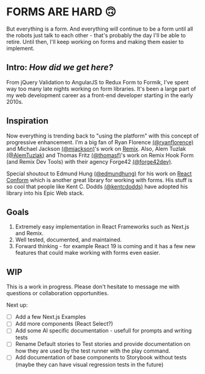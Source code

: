 # FORMS ARE HARD 🙃
But everything is a form. And everything will continue to be a form until all the robots just talk to each other - that's probably the day I'll be able to retire. Until then, I'll keep working on forms and making them easier to implement.

## Intro: *How did we get here?*

From jQuery Validation to AngularJS to Redux Form to Formik, I've spent way too many late nights working on form libraries. It's been a large part of my web development career as a front-end developer starting in the early 2010s. 


## Inspiration

Now everything is trending back to "using the platform" with this concept of progressive enhancement. I'm a big fan of Ryan Florence [(@ryanflorence)](https://x.com/ryanflorence) and Michael Jackson [(@mjackson)](https://x.com/mjackson)'s work on [Remix](https://x.com/remix_run). Also, Alem Tuzlak [(@AlemTuzlak)](https://x.com/AlemTuzlak) and Thomas Fritz [(@thomasf)](https://x.com/thomasf)'s work on Remix Hook Form (and Remix Dev Tools) with their agency Forge42 [(@forge42dev)](https://x.com/forge42dev).

Special shoutout to Edmund Hung [(@edmundhung)](https://x.com/edmundhung) for his work on [React Conform](https://x.com/react_conform) which is another great library for working with forms. His stuff is so cool that people like Kent C. Dodds [(@kentcdodds)](https://x.com/kentcdodds) have adopted his library into his Epic Web stack.


## Goals

1. Extremely easy implementation in React Frameworks such as Next.js and Remix.
2. Well tested, documented, and maintained.
3. Forward thinking - for example React 19 is coming and it has a few new features that could make working with forms even easier.

## WIP

This is a work in progress. Please don't hesitate to message me with questions or collaboration opportunities.

Next up:

- [ ] Add a few Next.js Examples
- [ ] Add more components (React Select?)
- [ ] Add some AI specific documentation - usefull for prompts and writing tests
- [ ] Rename Default stories to Test stories and provide documentation on how they are used by the test runner with the play command.
- [ ] Add documentation of base components to Storybook without tests (maybe they can have visual regression tests in the future)
